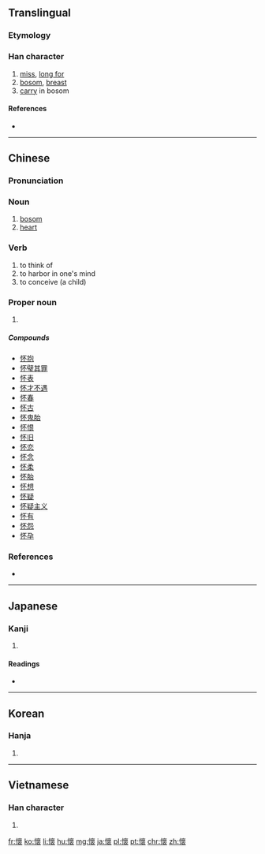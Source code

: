 {{also|懐}}
==Translingual==
{{Han simplified forms|懷|懐|怀}}

===Etymology===
{{Han compound|心|褱|c1=s|c2=p|t1=heart|ls=psc}}

===Han character===
{{Han char|rn=61|rad=心|as=16|sn=19|four=94032|canj=PYWV|ids=⿰忄褱}}

# [[miss]], [[long for]]
# [[bosom]], [[breast]]
# [[carry]] in bosom

====References====
* {{Han ref|kx=0408.170|dkj=11456|dj=0749.150|hdz=42369.100|uh=61F7|ud=25079|bh=C368|bd=50024}}

----

==Chinese==
{{zh-forms|s=怀}}

===Pronunciation===
{{zh-pron
|m=huái|ma=Zh-huái.ogg
|c=waai4
|h=pfs=fài/hông
|md=
|mn=
|w=
|mc=y
|oc=y
|cat=n,v,propn
}}

===Noun===
{{zh-noun}}

# [[bosom]]
# [[heart]] {{gloss|emotional and non-anatomical}}

===Verb===
{{zh-verb}}

# to think of
# to harbor in one's mind
# to conceive (a child)
#: {{zh-l|懷胎}}

===Proper noun===
{{zh-proper noun}}

# {{surname|lang=zh}}

=====Compounds=====
* [[怀抱]]
* [[怀璧其罪]]
* [[怀表]]
* [[怀才不遇]]
* [[怀春]]
* [[怀古]]
* [[怀鬼胎]]
* [[怀恨]]
* [[怀旧]]
* [[怀恋]]
* [[怀念]]
* [[怀柔]]
* [[怀胎]]
* [[怀想]]
* [[怀疑]]
* [[怀疑主义]]
* [[怀有]]
* [[怀怨]]
* [[怀孕]]

===References===
* {{R:CC-CEDICT}}

----

==Japanese==

===Kanji===
{{ja-kanji|grade=|rs=心16|style=ky|shin=懐}}

# {{defn|lang=ja|sort=心16}}

====Readings====
* {{ja-readings|on=[[かい]] (kai)|kun=[[なつく]] (natsuku), [[ふところ]] (futokoro)}}

----

==Korean==

===Hanja===
{{ko-hanja|hangeul=회|eumhun=|rv=hoe|mr=hoe|y=hoy}}

# {{defn|lang=ko|sort=心16}}

----

==Vietnamese==

===Han character===
{{vi-hantu|[[hoài]]|rs=心16}}

# {{defn|lang=vi|sort=心16}}

[[fr:懷]]
[[ko:懷]]
[[li:懷]]
[[hu:懷]]
[[mg:懷]]
[[ja:懷]]
[[pl:懷]]
[[pt:懷]]
[[chr:懷]]
[[zh:懷]]